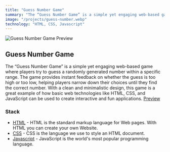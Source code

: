 ```yaml
---
title: "Guess Number Game"
summary: "The “Guess Number Game” is a simple yet engaging web-based game where players try to guess a randomly generated number within a specific range. The game provides instant feedback on whether the guess is too high or too low, helping players narrow down their choices until they find the correct number. With a clean and minimalistic design, this game is a great example of how basic web technologies like HTML, CSS, and JavaScript can be used to create interactive and fun applications."
image: "/projects/guess-number.webp"
technology: "HTML, CSS, Javascript"
---
```


![Guess Number Game Preview](/projects/guess-number.webp)

## Guess Number Game

The “Guess Number Game” is a simple yet engaging web-based game where players try to guess a randomly generated number within a specific range. The game provides instant feedback on whether the guess is too high or too low, helping players narrow down their choices until they find the correct number. With a clean and minimalistic design, this game is a great example of how basic web technologies like HTML, CSS, and JavaScript can be used to create interactive and fun applications.
[Preview](https://guess-my-number-nine-swart.vercel.app/)

### Stack

- [HTML](https://www.w3schools.com/html/html_basic.asp) - HTML is the standard markup language for Web pages. With HTML you can create your own Website.
- [CSS](https://www.w3schools.com/css/) - CSS is the language we use to style an HTML document.
- [Javascript](https://www.w3schools.com/js/) - JavaScript is the world's most popular programming language.
